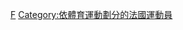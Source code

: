 {{Commons category|Fencers from France}}

[[Category:各國擊劍運動員|F]]
[[Category:依體育運動劃分的法國運動員|Category:依體育運動劃分的法國運動員]]
